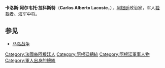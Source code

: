 {{Infobox President
|original_name ={{lang|es|Carlos Lacoste}}
|image = VicealmiranteLacoste.jpg
|caption       =
|nationality   = {{ARG}}
|order         = 45
|term_start    = 1981年12月11日
|term_end      = 1981年12月22日
|office = 阿根廷总统
|vicepresident =
|predecessor   = [[罗伯托·爱德华多·比奥拉|罗伯托·爱德华多·比奥拉]]
|successor     = [[莱奥波尔多·加尔铁里|莱奥波尔多·加尔铁里]]
|birth_date    = 1929年2月2日
|birth_place   = {{ARG}}[[布宜诺斯艾利斯|布宜诺斯艾利斯]]
|death_date    = 2004年6月24日
|death_place   = {{ARG}}[[布宜诺斯艾利斯|布宜诺斯艾利斯]]
|profession    = [[军人|军人]]
|party         =
}}

'''卡洛斯·阿尔韦托·拉科斯特'''（'''Carlos Alberto Lacoste'''，{{bd|1929年|2月2日|2004年|6月24日|catIdx=L}}），[[阿根廷|阿根廷]]政治家，军人[[独裁者|独裁者]]。海军中将。

==参见==
* [[马岛战争|马岛战争]]

{{Authority control}}
{{DEFAULTSORT:Lacoste, Carlos}}
[[Category:法國裔阿根廷人|Category:法國裔阿根廷人]]
[[Category:阿根廷總統|Category:阿根廷總統]]
[[Category:阿根廷軍事人物|Category:阿根廷軍事人物]]
[[Category:軍人出身的總統|Category:軍人出身的總統]]